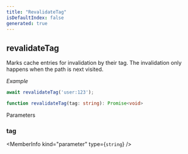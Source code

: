 ```yaml
---
title: "RevalidateTag"
isDefaultIndex: false
generated: true
---
```



<!-- This file was generated from the CommandKit source. Do not modify. Instead, re-run the "docgen" script -->


## revalidateTag

<GenerationInfo sourceFile="packages/cache/src/use-cache.ts" sourceLine="267" packageName="@commandkit/cache" />

Marks cache entries for invalidation by their tag. The invalidation only happens when the path is next visited.



*Example*

```ts
await revalidateTag('user:123');
```

```ts title="Signature"
function revalidateTag(tag: string): Promise<void>
```
Parameters

### tag

<MemberInfo kind="parameter" type={`string`} />


